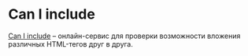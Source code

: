 # Can I include

[Can I include](https://caninclude.glitch.me/) – онлайн-сервис для проверки возможности вложения различных HTML-тегов друг в друга.

